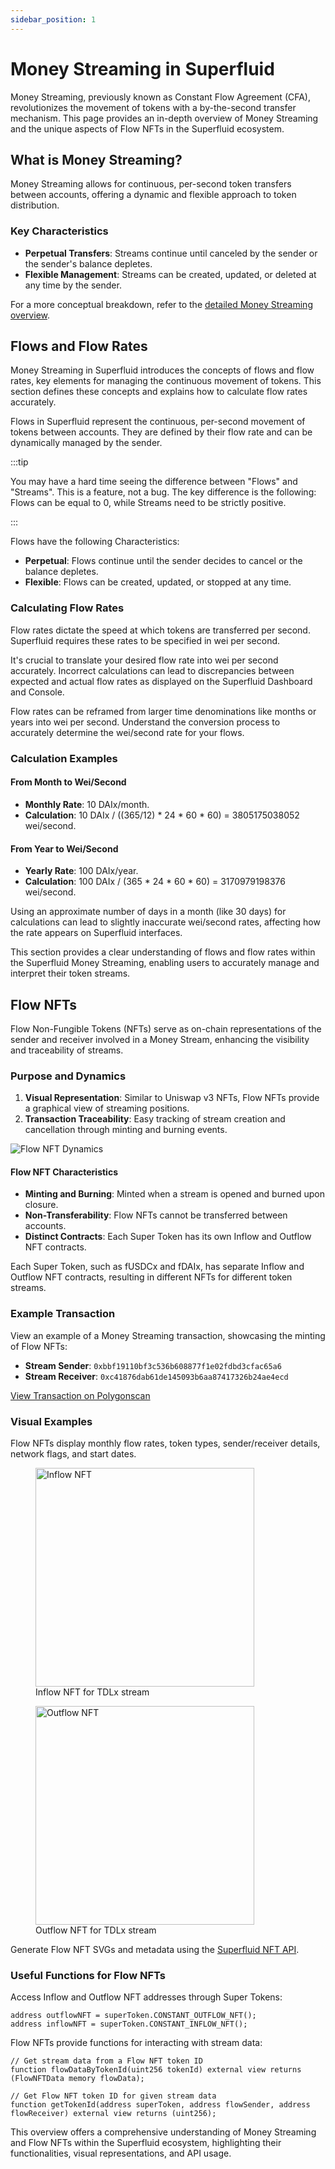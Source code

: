 ```yaml
---
sidebar_position: 1
---
```


# Money Streaming in Superfluid

Money Streaming, previously known as Constant Flow Agreement (CFA), revolutionizes the movement of tokens with a by-the-second transfer mechanism. This page provides an in-depth overview of Money Streaming and the unique aspects of Flow NFTs in the Superfluid ecosystem.

## What is Money Streaming?

Money Streaming allows for continuous, per-second token transfers between accounts, offering a dynamic and flexible approach to token distribution.

### Key Characteristics

- **Perpetual Transfers**: Streams continue until canceled by the sender or the sender's balance depletes.
- **Flexible Management**: Streams can be created, updated, or deleted at any time by the sender.

For a more conceptual breakdown, refer to the [detailed Money Streaming overview](../../protocol-overview/in-depth-overview/super-agreements/constant-flow-agreement-cfa.md).

## Flows and Flow Rates

Money Streaming in Superfluid introduces the concepts of flows and flow rates, key elements for managing the continuous movement of tokens. This section defines these concepts and explains how to calculate flow rates accurately.

Flows in Superfluid represent the continuous, per-second movement of tokens between accounts. They are defined by their flow rate and can be dynamically managed by the sender.

:::tip

You may have a hard time seeing the difference between "Flows" and "Streams". This is a feature, not a bug. The key difference is the following: Flows can be equal to 0, while Streams need to be strictly positive.

:::

Flows have the following Characteristics:

- **Perpetual**: Flows continue until the sender decides to cancel or the balance depletes.
- **Flexible**: Flows can be created, updated, or stopped at any time.

### Calculating Flow Rates


Flow rates dictate the speed at which tokens are transferred per second. Superfluid requires these rates to be specified in wei per second.

It's crucial to translate your desired flow rate into wei per second accurately. Incorrect calculations can lead to discrepancies between expected and actual flow rates as displayed on the Superfluid Dashboard and Console.

<Admonition type="info" title="Flow Rate Conversion">

Flow rates can be reframed from larger time denominations like months or years into wei per second. Understand the conversion process to accurately determine the wei/second rate for your flows.

</Admonition>

### Calculation Examples

#### From Month to Wei/Second

- **Monthly Rate**: 10 DAIx/month.
- **Calculation**: 10 DAIx / ((365/12) * 24 * 60 * 60) = 3805175038052 wei/second.

#### From Year to Wei/Second

- **Yearly Rate**: 100 DAIx/year.
- **Calculation**: 100 DAIx / (365 * 24 * 60 * 60) = 3170979198376 wei/second.

<Admonition type="warning" title="Calculation Precision">

Using an approximate number of days in a month (like 30 days) for calculations can lead to slightly inaccurate wei/second rates, affecting how the rate appears on Superfluid interfaces.

</Admonition>

This section provides a clear understanding of flows and flow rates within the Superfluid Money Streaming, enabling users to accurately manage and interpret their token streams.

## Flow NFTs

Flow Non-Fungible Tokens (NFTs) serve as on-chain representations of the sender and receiver involved in a Money Stream, enhancing the visibility and traceability of streams.

### Purpose and Dynamics

1. **Visual Representation**: Similar to Uniswap v3 NFTs, Flow NFTs provide a graphical view of streaming positions.
2. **Transaction Traceability**: Easy tracking of stream creation and cancellation through minting and burning events.

![Flow NFT Dynamics](/assets/image_(30).png)

#### Flow NFT Characteristics

- **Minting and Burning**: Minted when a stream is opened and burned upon closure.
- **Non-Transferability**: Flow NFTs cannot be transferred between accounts.
- **Distinct Contracts**: Each Super Token has its own Inflow and Outflow NFT contracts.

<Admonition type="warning">

Each Super Token, such as fUSDCx and fDAIx, has separate Inflow and Outflow NFT contracts, resulting in different NFTs for different token streams.

</Admonition>

### Example Transaction

View an example of a Money Streaming transaction, showcasing the minting of Flow NFTs:

- **Stream Sender**: `0xbbf19110bf3c536b608877f1e02fdbd3cfac65a6`
- **Stream Receiver**: `0xc41876dab61de145093b6aa87417326b24ae4ecd`

[View Transaction on Polygonscan](https://mumbai.polygonscan.com/tx/0x7e3454ea43c762d049590aac6cdb792b70b84a33d9d2a154f3e6535d174ba986)

### Visual Examples

Flow NFTs display monthly flow rates, token types, sender/receiver details, network flags, and start dates.


<div style={{ display: 'flex', justifyContent: 'space-between' }}>

<figure>
  <img src="/assets/getsvg.svg" alt="Inflow NFT" width="350"/>
  <figcaption>Inflow NFT for TDLx stream</figcaption>
</figure>

<figure>
  <img src="/assets/getsvg_(1).svg" alt="Outflow NFT" width="350"/>
  <figcaption>Outflow NFT for TDLx stream</figcaption>
</figure>

</div>

Generate Flow NFT SVGs and metadata using the [Superfluid NFT API](https://github.com/superfluid-finance/sfnft).

### Useful Functions for Flow NFTs

Access Inflow and Outflow NFT addresses through Super Tokens:

```solidity
address outflowNFT = superToken.CONSTANT_OUTFLOW_NFT();
address inflowNFT = superToken.CONSTANT_INFLOW_NFT();
```

Flow NFTs provide functions for interacting with stream data:

```solidity
// Get stream data from a Flow NFT token ID
function flowDataByTokenId(uint256 tokenId) external view returns (FlowNFTData memory flowData);

// Get Flow NFT token ID for given stream data
function getTokenId(address superToken, address flowSender, address flowReceiver) external view returns (uint256);
```

This overview offers a comprehensive understanding of Money Streaming and Flow NFTs within the Superfluid ecosystem, highlighting their functionalities, visual representations, and API usage.